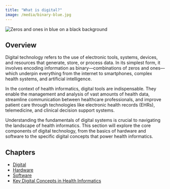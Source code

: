 ```yaml
---
title: "What is digital?"
image: /media/binary-blue.jpg
---
```


![](/media/binary-blue.jpg){alt="Zeros and ones in blue on a black background"}

## Overview

Digital technology refers to the use of electronic tools, systems, devices, and resources that generate, store, or process data. In its simplest form, it involves encoding information as binary—combinations of zeros and ones—which underpin everything from the internet to smartphones, complex health systems, and artificial intelligence.

In the context of health informatics, digital tools are indispensable. They enable the management and analysis of vast amounts of health data, streamline communication between healthcare professionals, and improve patient care through technologies like electronic health records (EHRs), telemedicine, and clinical decision support systems.

Understanding the fundamentals of digital systems is crucial to navigating the landscape of health informatics. This section will explore the core components of digital technology, from the basics of hardware and software to the specific digital concepts that power health informatics.


## Chapters

* [Digital](digital.qmd)
* [Hardware](hardware.qmd)
* [Software](software.qmd)
* [Key Digital Concepts in Health Informatics](key-digital-concepts-in-health-informatics.qmd)</body></html>
